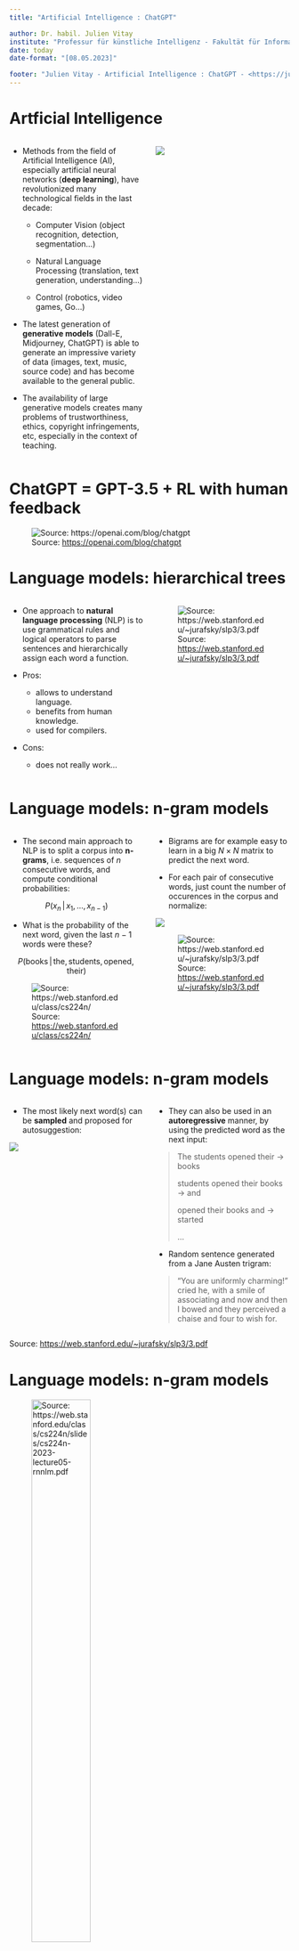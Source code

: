 ```yaml
---
title: "Artificial Intelligence : ChatGPT"

author: Dr. habil. Julien Vitay
institute: "Professur für künstliche Intelligenz - Fakultät für Informatik - TU Chemnitz"
date: today
date-format: "[08.05.2023]"

footer: "Julien Vitay - Artificial Intelligence : ChatGPT - <https://julien-vitay.net/20230508-KI-Lehre>"
---
```



# Artficial Intelligence


::: {.columns}
::: {.column width=50%}

* Methods from the field of Artificial Intelligence (AI), especially artificial neural networks (**deep learning**), have revolutionized many technological fields in the last decade:

    * Computer Vision (object recognition, detection, segmentation...)
    
    * Natural Language Processing (translation, text generation, understanding...)
    
    * Control (robotics, video games, Go...)

* The latest generation of **generative models** (Dall-E, Midjourney, ChatGPT) is able to generate an impressive variety of data (images, text, music, source code) and has become available to the general public. 

* The availability of large generative models creates many problems of trustworthiness, ethics, copyright infringements, etc, especially in the context of teaching.

::: 
::: {.column width=50%}

![](img/chatgpt-example.png)

:::
:::

# ChatGPT = GPT-3.5 + RL with human feedback

![Source: <https://openai.com/blog/chatgpt>](img/ChatGPT_Diagram.svg)

# Language models: hierarchical trees


::: {.columns}
::: {.column width=50%}

* One approach to **natural language processing** (NLP) is to use grammatical rules and logical operators to parse sentences and hierarchically assign each word a function.

* Pros: 
    * allows to understand language.
    * benefits from human knowledge.
    * used for compilers.

* Cons: 
    * does not really work...

::: 
::: {.column width=50%}

![Source: <https://web.stanford.edu/~jurafsky/slp3/3.pdf>](img/cfg-1.png)


:::
:::


# Language models: n-gram models



::: {.columns}
::: {.column width=50%}

* The second main approach to NLP is to split a corpus into **n-grams**, i.e. sequences of $n$ consecutive words, and compute conditional probabilities:

$$P(x_n \, | \, x_{1}, \ldots, x_{n-1})$$

* What is the probability of the next word, given the last $n-1$ words were these?

$$P(\text{books} \, | \, \text{the}, \text{students}, \text{opened}, \text{their})$$

![Source: <https://web.stanford.edu/class/cs224n/>](img/nextword.png)

::: 
::: {.column width=50%}

* Bigrams are for example easy to learn in a big $N\times N$ matrix to predict the next word.

* For each pair of consecutive words, just count the number of occurences in the corpus and normalize:

![](img/bigram1.png)

![Source: <https://web.stanford.edu/~jurafsky/slp3/3.pdf>](img/bigram2.png)


:::
:::



# Language models: n-gram models



::: {.columns}
::: {.column width=50%}

* The most likely next word(s) can be **sampled** and proposed for autosuggestion:

![](img/nextword-smartphone.png)

::: 
::: {.column width=50%}

* They can also be used in an **autoregressive** manner, by using the predicted word as the next input:

> The students opened their $\rightarrow$ books
>
> students opened their books $\rightarrow$ and
>
> opened their books and $\rightarrow$ started
>
> ...

* Random sentence generated from a Jane Austen trigram:

> “You are uniformly charming!” cried he, with a smile of associating and now and then I bowed and they perceived a chaise and four to wish for.


:::
:::


::: footer
Source: <https://web.stanford.edu/~jurafsky/slp3/3.pdf>
:::


# Language models: n-gram models


![Source: <https://web.stanford.edu/class/cs224n/slides/cs224n-2023-lecture05-rnnlm.pdf>](img/nextword.png){width=50%}

* Pros:

    * Very easy to build: just collect a huge corpus of text (books, wikipedia, internet) and create the n-gram matrix.

    * Fast to use: only requires sampling.

    * Statistical model: can stochastically generate different texts depending on sampling.

* Cons:

    * Does not understand anything about the grammar / structure of the language, purely statistical.

    * Does not scale with $n$: the association matrix would be mostly empty.

    * If $n$ is small, there is little context to predict the next word. The generated text is meaningless.

* Can't we build a statistical model of language that scales with $n$? Yes, with neural networks!

# Neural language models


::: {.columns}
::: {.column width=50%}

* All we need is a **parameterized model** that takes $n-1$ word representations as an input and outputs the probability of the next word.

* The model should learn from n-grams found in the data (**supervised learning**).

* One-hot encoded vectors representing words can be built knowing the total number of words in the vocabulary (e.g. 25.000).

![](img/onehotvec.png){width=70%}

::: 
::: {.column width=50%}

![Adapted from: <https://web.stanford.edu/class/cs224n/slides/cs224n-2023-lecture05-rnnlm.pdf>](img/blackbox.png)

:::
:::


# Supervised learning

![](img/supervised.png/supervised.png.001.png)

# Supervised neural networks


::: {.columns}
::: {.column width=50%}

* Artificial neural networks (aka deep networks) are parameterized models that hierarchically transform vectors into others, through a sequence of matrix-vector multiplications and non-linear activations functions. 

* The backpropagation algorithm is used to iteratively adapt the weight matrices so that the network minimizes a given loss function on the training set.

* The deeper the network, the more complex I/O relationships it can learn.

* Demo on <https://playground.tensorflow.org>.

::: 
::: {.column width=50%}

![](img/mlp.svg)

:::
:::

# Convolutional neural networks (CNN)

::: {.columns}
::: {.column width=50%}

* Different layer types can be used inside a deep network. Convolutions and max-pooling layers are especially efficient when processing images. 

* The pixels of an image are used as input to the network.

* The output is a vector of 1000 probabilities corresponding to different classes.

![Source: @Krizhevsky2012](img/alexnet.png)

::: 
::: {.column width=50%}

* When trained on the ImageNet dataset (14 million images), CNNs achieve super-human performance in object recognition.

![Source: <https://image-net.org>](img/objrecog.png)

:::
:::

## Object detection

{{< video https://youtu.be/1_SiUOYUoOI width="100%" height="85%" >}}

::: footer
YOLO: You Only Look Once [@Redmon2016a]
:::

## Semantic segmentation


{{< video https://youtu.be/OOT3UIXZztE width="100%" height="85%" >}}

::: footer
Mask R-CNN [@He2018]
:::

# Supervised learning

::: {.columns}
::: {.column width=80%}

* Supervised learning is basically a solved problem using deep neural networks.

* Most major problems in computer vision, speech processing / generation have been solved by CNNs.

* All you need is:

    1. A big enough neural network (dozens of layers)
    2. Tons of annotated data (millions of examples)
    3. A lot of computer power (dozens of high-end GPUs) for a very long training time (weeks)
    4. Money 

* The main problem (for big players like Google, Facebook or OpenAI) is **data annotation**, which has to be done by humans.

* The focus has shifted since a few years to **self-supervised learning**.

:::
::: {.column width=20%}

![@Szegedy2014](img/inception.png)

:::
:::

# Self-supervised learning


::: {.columns}
::: {.column width=50%}


* **Self-supervised learning** (SSL) is the ability to learn something useful from raw data without human annotation.

* The most common approach is to remove some part of existing data and learn to predict it. By doing so, one learns good representations that can be reused.

> Predict the future given the past.

![Context encoder - @Pathak2016](img/context-encoder.png)

::: 
::: {.column width=50%}


* Next-word prediction is a good example of SSL: the next word already present in the raw data and can be used as the ground truth to train a neural network.

![Source:: <https://web.stanford.edu/class/cs224n>](img/blackbox-mlp.png){width=70%}

:::
:::

# Transformer

::: {.columns}
::: {.column width=60%}

* Convolutional neural networks (and recurrent neural networks) have now been replaced by the **Transformer** architecture [@Vaswani2017].

* It is a regular neural network trained using supervised learning, but with a new operation called **self-attention**.

* The original Transformer allowed to translate text in an autoregressive manner (word by word).

![Source: <http://jalammar.github.io/illustrated-transformer/>](img/transformer_decoding_2.gif)

::: 
::: {.column width=40%}

![Source: [@Vaswani2017]](img/transformer-architecture.png)

:::
:::

::: footer
See <https://www.tu-chemnitz.de/informatik/KI/edu/neurocomputing/notes/notes/7.1-Transformers.html>
:::

# Self-attention

* The main advantage of the self-attention operation is that it allows to learn context-dependent representations of the words regardless the length of the sentence:

$$
Z = \text{softmax}(\dfrac{Q \times K^T}{\sqrt{d_k}}) \times V 
$$

* Multiple attention heads allow to learn different contexts for each word.

* Key property: it becomes possible to predict the next word in complete paragraphs / chapters: the only limitation is the computational power!


![Source: <https://ai.googleblog.com/2017/08/transformer-novel-neural-network.html>](img/transformer-needforheads.png){width=70%}


::: footer
See <https://www.tu-chemnitz.de/informatik/KI/edu/neurocomputing/notes/notes/7.1-Transformers.html>
:::

# GPT-3 (Generative Pretrained Transformer)

* GPT-3 is a **Large Language Model** (LLM) from OpenAI, trained to predict the next word (actually token) from a huge text corpus.

* 45 TB of text from Wikipedia, Books, Common Crawl (internet), Webtext2 (Reddit).

![Source: <https://medium.com/nerd-for-tech/gpt3-and-chat-gpt-detailed-architecture-study-deep-nlp-horse-db3af9de8a5d>](img/gpt-training.webp)

# GPT-3 (Generative Pretrained Transformer)

* GPT-3 is a **Large Language Model** (LLM) from OpenAI, trained to predict the next word (actually token) from a huge text corpus.

* 45 TB of text from Wikipedia, Books, Common Crawl (internet), Webtext2 (Reddit).

![Source: <https://medium.com/nerd-for-tech/gpt3-and-chat-gpt-detailed-architecture-study-deep-nlp-horse-db3af9de8a5d>](img/gpt-training.gif)



# GPT-3 (Generative Pretrained Transformer)

* It is a subpart of the transformer (decoder), but scaled up:

    * 175B parameters, 96 layers, 96 attention heads, vectors of size 12288...

* Demo: <https://platform.openai.com/playground>

![Source: https://jalammar.github.io/illustrated-gpt2/](img/transformer-decoder-intro.png)



# GPT-3 (Generative Pretrained Transformer)

* GPT-3 has been trained to predict the next word on a huge database. 

* Due to its stochastic nature, the produced texts are always different: LLMs are **stochastic parrots** [@Bender2021].

* It presumably took OpenAI 34 days to train GPT-3 on 1024 A100 GPUs (10 k$ each, 5 M$ of electricity). It would take 355 years to train GPT-3 on a single V100 GPU.

![Source: <https://huggingface.co/blog/large-language-models>](img/scaling.jpg)


# Supervised fine-tuning

* GPT-3 can only repeat what it has been trained on. It is not suitable for anything else, such as conversations, question answering or software development, as it is not in the training data

* GPT-3 can be **fine-tuned** with supervised learning using **input prompts** and expected outputs.

* For ChatGPT, GPT-3 was fine-tuned using 13,000 input / output samples written by 40 experts (GPT-3.5).

![Source: <https://medium.com/nerd-for-tech/gpt3-and-chat-gpt-detailed-architecture-study-deep-nlp-horse-db3af9de8a5d>](img/gpt-finetuning.gif)

# Github Copilot

![Source: <https://copilot.github.com/>](img/githubcopliot.gif)

# ChatGPT = GPT-3.5 + RL with human feedback

![Source: <https://openai.com/blog/chatgpt>](img/ChatGPT_Diagram.svg)

# Reinforcement Learning (RL)

* In RL, the correct answer is not provided. A scalar reward simply signals how good the output is.

* The model has to learn how to maximize rewards on the long-term by producing the best action (output) in the given state (input).

![Source: <https://www.davidsilver.uk/teaching/>](img/rl-loop.png)


::: footer
See <https://www.tu-chemnitz.de/informatik/KI/edu/deeprl/notes/>
:::

# Deep Reinforcement Learning (DRL)

* Given the right loss function, a deep neural network can be trained by **trial-and-error** to maximize the rewards. 

* Many algorithms exist: DQN, A3C, DDPG, PPO, PlaNet, Dreamer, MuZero...

* The main problem is the **reward model**: when is the output good or bad?

::: {}
![](img/deeprl.jpg){width=60% fig-align="center"}
:::

::: footer
See <https://www.tu-chemnitz.de/informatik/KI/edu/deeprl/notes/>
:::

## Atari Games


{{< video https://youtu.be/rQIShnTz1kU width="100%" height="85%" >}}

::: footer
DQN [@Mnih2013]
:::

## Robotics

{{< video https://youtu.be/faDKMMwOS2Q width="100%" height="85%" >}}

::: footer
A3C [@Mnih2016]
:::


# AlphaGo

![](img/alphago.png){width=80%}

* AlphaGo [@Silver2016] was able to beat Lee Sedol in 2016, 19 times World champion.

* It relies on human knowledge to **bootstrap** a RL agent (supervised learning).

* The RL agent discovers new strategies by using self-play: during the games against Lee Sedol, it was able to use **novel** moves which were never played before and surprised its opponent.

* Training took several weeks on 1202 CPUs and 176 GPUs.


# InstructGPT: Reinforcement Learning from Human Feedback (RLHF)

* A reward model (RM) can be trained in a supervised manner to predict the score that human annotators would give to a proposed response.

![Source: <https://huggingface.co/blog/rlhf>](img/reward-model.png)

::: footer
InstructGPT:  [@Ouyang2022]
:::

# Human Feedback

* Human annotation was very cumbersome. Not only did they have to rank answers, but also report NSFW content leaked from reddit.

![](img/chatgpt-hil.webp)


# InstructGPT: Reinforcement Learning from Human Feedback (RLHF)

* Using the reward model (PPO), GPT can be fine-tuned to only produce good answers.

![Source: <https://huggingface.co/blog/rlhf>](img/rlhf.png)

# Summary

* ChatGPT can only produce text that was in its training data (SSL until 2021, SL or RL), although in a stochastic manner.

* Its training objectives were:

    1. SSL: Predict the next word of the sentence.
    2. SL: Answer the questions.
    3. RL: Please the human annotators.

* The RLHF alignment approach and the use of hidden prompts explain the behavior of the chatbot: friendliness, political correctness, satisfying the user.

* Telling the truth was not an objective. ChatGPT does not lie, but tells whatever will please the user:

> ChatGPT: Automatic expensive BS generator at scale
>
> Colin Fraser

::: footer
<https://medium.com/@colin.fraser/chatgpt-automatic-expensive-bs-at-scale-a113692b13d5>
:::

* A plugin allowing ChatGPT to access Internet was recently published. 

# Bing ChatGPT is Sydney

* The behavior / personality of the chatbot is governed by a hidden prompt at the start of a conversation. 

::: {layout-ncol=2}
![Source: <https://twitter.com/kliu128/status/1623472922374574080>](img/sydney1.jpg)

![](img/sydney2.jpg)

:::



# References
